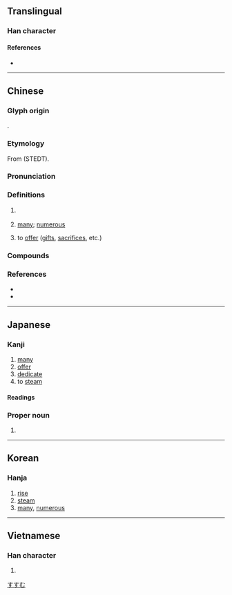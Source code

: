 {{also|丞}}
{{character info}}
==Translingual==

===Han character===
{{Han char|rn=86|rad=火|as=06|sn=10|four=17331|canj=NEMF|ids=⿱丞灬}}

====References====
* {{Han ref|kx=0671.010|dkj=19019|dj=1080.020|hdz=32202.070|uh=70DD|ud=28893|bh=D26D|bd=53869}}

----

==Chinese==
{{zh-forms|alt=㷥,𤇶,𩟘}}

===Glyph origin===
{{Han etym}}
{{Han compound|丞|火|alt2=灬|ls=ic|ls2=psc|c1=p|t1=to raise|c2=s|t2=fire}}.

===Etymology===
From {{inh|zh|sit-pro|*s-tjaŋ||upper part; rise; raise}} (STEDT).

===Pronunciation===
{{zh-pron
|m=zhēng
|m-s=
|c=zing1
|c-t=
|g=
|h=pfs=
|j=
|mb=
|md=cĭng
|mn=cheng
|mn-t=
|w=
|x=
|mc=y
|oc=y
|cat=v,a
}}

===Definitions===
{{zh-hanzi}}

# {{zh-obsolete}} {{zh-original|蒸|to [[steam]]}}
# {{zh-obsolete}} [[many]]; [[numerous]]
# {{zh-obsolete}} to [[offer]] ([[gift]]s, [[sacrifice]]s, etc.)

===Compounds===
{{zh-der|烝烝|烝黎|烝嘗|烝禋|熏烝|烝民}}

===References===
* {{R:yue:Hanzi}}
* {{R:twedu|B02384}}

----

==Japanese==

===Kanji===
{{ja-kanji|grade=|rs=火06}}

# [[many]]
# [[offer]]
# [[dedicate]]
# to [[steam]]

====Readings====
{{ja-readings
|goon=しょう
|kanon=しょう
|kanyoon=じょう
|kun=む-す, もろもろ}}

===Proper noun===
{{ja-pos|proper|すすむ}}

# {{given name|ja|male}}

[[Category:Japanese male given names|すすむ]]

----

==Korean==

===Hanja===
{{ko-hanja|hangeul=증|eumhun=|rv=jeung|mr=chŭng|y=cung}}

# [[rise]]
# [[steam]]
# [[many]], [[numerous]]

----

==Vietnamese==

===Han character===
{{vi-readings|rs=火06| reading = chưng}}

# {{rfdef|vi|sort=火06}}